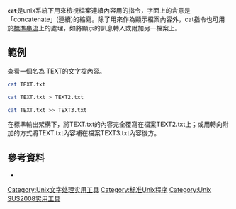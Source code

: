 {{NOT|猫}}
{{lowercase}}
{{Expand language|en|time=2022-03-23T08:04:49+00:00}}
'''<tt>cat</tt>'''是unix系統下用來檢視檔案連續內容用的指令，字面上的含意是「concatenate」(連續)的縮寫。除了用來作為顯示檔案內容外，cat指令也可用於[[標準串流|標準串流]]上的處理，如將顯示的訊息轉入或附加另一檔案上。

== 範例 ==
查看一個名為 TEXT的文字檔內容。
<syntaxhighlight lang="bash">
cat TEXT.txt
</syntaxhighlight>

<syntaxhighlight lang="bash">
cat TEXT.txt > TEXT2.txt

cat TEXT.txt >> TEXT3.txt
</syntaxhighlight>

在標準輸出架構下，將TEXT.txt的內容完全覆寫在檔案TEXT2.txt上；或用轉向附加的方式將TEXT.txt內容補在檔案TEXT3.txt內容後方。

== 參考資料 ==
* {{cite book |title=鳥哥的LINUX私房菜 (3rd) |year=2010 |publisher=[[碁峰|碁峰]]  |isbn= 978-986-181-851-1| pages=7-18}}

{{Unix命令}}

[[Category:Unix文字处理实用工具|Category:Unix文字处理实用工具]]
[[Category:标准Unix程序|Category:标准Unix程序]]
[[Category:Unix_SUS2008实用工具|Category:Unix SUS2008实用工具]]